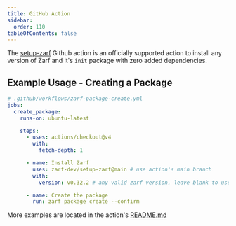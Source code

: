 ```yaml
---
title: GitHub Action
sidebar:
  order: 110
tableOfContents: false
---
```


The [setup-zarf](https://github.com/zarf-dev/setup-zarf) Github action is an officially supported action to install any version of Zarf and it's `init` package with zero added dependencies.

## Example Usage - Creating a Package

```yaml
# .github/workflows/zarf-package-create.yml
jobs:
  create_package:
    runs-on: ubuntu-latest

    steps:
      - uses: actions/checkout@v4
        with:
          fetch-depth: 1

      - name: Install Zarf
        uses: zarf-dev/setup-zarf@main # use action's main branch
        with:
          version: v0.32.2 # any valid zarf version, leave blank to use latest

      - name: Create the package
        run: zarf package create --confirm
```

More examples are located in the action's [README.md](https://github.com/zarf-dev/setup-zarf#readme)
